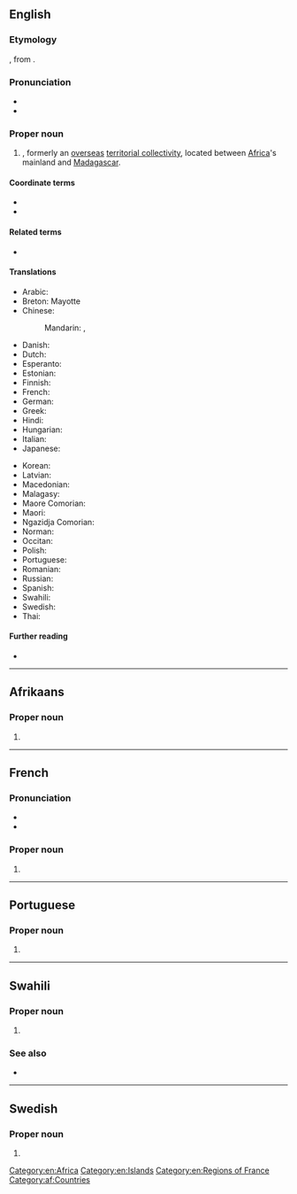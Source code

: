 ==English==

===Etymology===
{{bor|en|fr|Mayotte}}, from {{der|en|ar|مَوْت‎|t=death}}.

===Pronunciation===
* {{IPA|en|/maɪˈɒt/}}
* {{audio|en|LL-Q1860 (eng)-Vealhurl-Mayotte.wav ‎|Audio (UK)}}

===Proper noun===
{{en-proper noun}}

# {{place|en|overseas department|c/France}}, formerly an [[overseas]] [[territorial collectivity]], located between [[Africa]]'s mainland and [[Madagascar]].

====Coordinate terms====
* {{l|en|Appendix:Countries of the world|Countries of the world}}
* {{list:countries of Africa/en}}

====Related terms====
* {{l|en|Mahoran}}

====Translations====
{{trans-top|Territorial Collectivity of Mayotte}}
* Arabic: {{t|ar|مَايُوت|tr=mayūt}}
* Breton: Mayotte
* Chinese:
*: Mandarin: {{t|cmn|馬約特|sc=Hani}}, {{t|cmn|马约特|tr=Mǎyuētè|sc=Hani}}
* Danish: {{t|da|Mayotte}}
* Dutch: {{t+|nl|Mayotte}}
* Esperanto: {{t|eo|Majoto}}
* Estonian: {{t|et|Mayotte}}
* Finnish: {{t+|fi|Mayotte}}
* French: {{t+|fr|Mayotte}}
* German: {{t+|de|Mayotte}}
* Greek: {{t+|el|Μαγιότ|f}}
* Hindi: {{t+|hi|मायोत|m}}
* Hungarian: {{t+|hu|Mayotte}}
* Italian: {{t|it|Mayotte}}
* Japanese: {{t|ja|マヨット|tr=Mayotto|sc=Jpan}}
{{trans-mid}}
* Korean: {{t|ko|^마요트}}
* Latvian: {{t|lv|Majota|f}}
* Macedonian: {{t|mk|Мајо́т|m}}
* Malagasy: {{t|mg|Mahori}}
* Maore Comorian: {{t|swb|Maore}}
* Maori: {{t|mi|Maiota}}
* Ngazidja Comorian: {{t|zdj|Maore}}
* Norman: {{t|nrf|Mayotte|f}}
* Occitan: {{t|oc|Maiòta|f}}
* Polish: {{t+|pl|Majotta}}
* Portuguese: {{t+|pt|Mayotte}}
* Romanian: {{t|ro|Mayotte}}
* Russian: {{t|ru|Майо́тта|f}}
* Spanish: {{t+|es|Mayotte}}
* Swahili: {{t|sw|Maore}}
* Swedish: {{t|sv|Mayotte}}
* Thai: {{t|th|มายอต}}
{{trans-bottom}}

====Further reading====
* {{pedia}}

[[Category:en:Africa]]
[[Category:en:Islands]]
[[Category:en:Regions of France]]

----

==Afrikaans==
{{wp|lang=af}}

===Proper noun===
{{head|af|proper noun}}

# {{l|en|Mayotte}}

[[Category:af:Countries]]

----

==French==

===Pronunciation===
* {{fr-IPA|Maïotte}}
* {{audio|fr|LL-Q150 (fra)-Jules78120-Mayotte.wav|Audio}}

===Proper noun===
{{head|fr|proper noun}}

# {{l|fr|Mayotte}}

{{c|fr|Islands|Regions of France|Departments of France}}

----

==Portuguese==

===Proper noun===
{{pt-proper noun|f}}

# {{place|pt|archipelago/and/overseas department|c/France|off the southeastern coast of|continent/Africa|t1=Mayotte}}

----

==Swahili==
{{wikipedia|lang=sw}}

===Proper noun===
{{head|sw|proper noun}}

# {{l|en|Mayotte}} {{gl|country}}

===See also===
* {{list:countries of Africa/sw}}

----

==Swedish==

===Proper noun===
{{head|sv|proper noun}}

# {{l|en|Mayotte}}